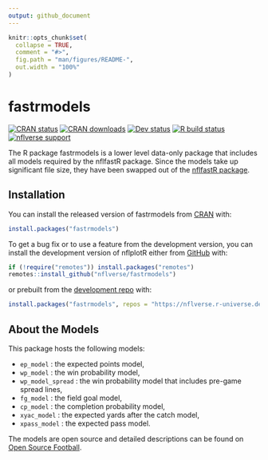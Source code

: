 ```yaml
---
output: github_document
---
```


<!-- README.md is generated from README.Rmd. Please edit that file -->

```r
knitr::opts_chunk$set(
  collapse = TRUE,
  comment = "#>",
  fig.path = "man/figures/README-",
  out.width = "100%"
)
```

# fastrmodels

<!-- badges: start -->
[![CRAN status](https://img.shields.io/cran/v/fastrmodels?style=flat-square&logo=R&label=CRAN)](https://CRAN.R-project.org/package=fastrmodels)
[![CRAN downloads](http://cranlogs.r-pkg.org/badges/grand-total/fastrmodels)](https://CRAN.R-project.org/package=fastrmodels)
[![Dev status](https://img.shields.io/github/r-package/v/nflverse/fastrmodels/master?label=dev%20version&style=flat-square&logo=github)](https://fastrmodels.nflverse.com)
[![R build status](https://img.shields.io/github/actions/workflow/status/nflverse/fastrmodels/R-CMD-check.yaml?label=R%20check&style=flat-square&logo=github)](https://github.com/nflverse/fastrmodels/actions)
[![nflverse support](https://img.shields.io/discord/789805604076126219?color=7289da&label=nflverse%20support&logo=discord&logoColor=fff&style=flat-square)](https://discord.com/invite/5Er2FBnnQa)
<!-- badges: end -->

The R package fastrmodels is a lower level data-only package that includes all models required by the nflfastR package. Since the models take up significant file size, they have been swapped out of the [nflfastR package](https://www.nflfastr.com/).

## Installation

You can install the released version of fastrmodels from [CRAN](https://CRAN.R-project.org/package=fastrmodels) with:

``` r
install.packages("fastrmodels")
```

To get a bug fix or to use a feature from the development version, you can install the development version of nflplotR either from [GitHub](https://github.com/nflverse/fastrmodels/) with:

``` r
if (!require("remotes")) install.packages("remotes")
remotes::install_github("nflverse/fastrmodels")
```

or prebuilt from the [development repo](https://nflverse.r-universe.dev) with:

```r
install.packages("fastrmodels", repos = "https://nflverse.r-universe.dev")
```


## About the Models

This package hosts the following models:

* `ep_model` : the expected points model,
* `wp_model` : the win probability model,
* `wp_model_spread` : the win probability model that includes pre-game spread lines,
* `fg_model` : the field goal model,
* `cp_model` : the completion probability model,
* `xyac_model` : the expected yards after the catch model,
* `xpass_model` : the expected pass model.

The models are open source and detailed descriptions can be found on [Open Source Football](https://www.opensourcefootball.com/posts/2020-09-28-nflfastr-ep-wp-and-cp-models/).
